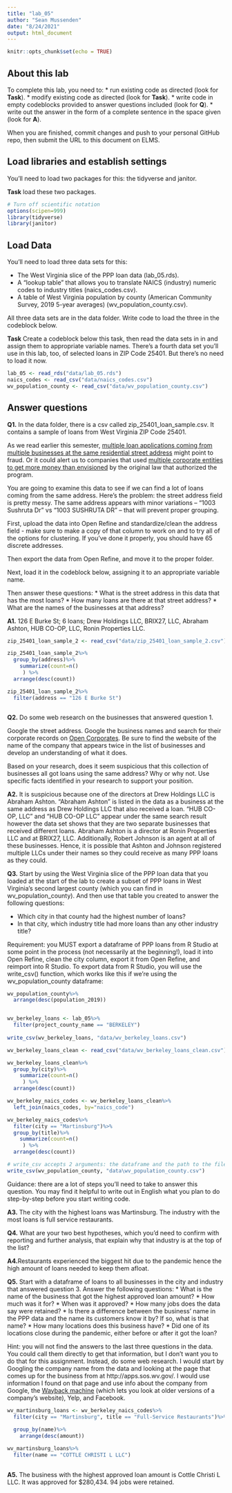 ```yaml
---
title: "lab_05"
author: "Sean Mussenden"
date: "8/24/2021"
output: html_document
---
```


```r
knitr::opts_chunk$set(echo = TRUE)
```

## About this lab

To complete this lab, you need to:
* run existing code as directed (look for **Task**).
* modify existing code as directed (look for **Task**).
* write code in empty codeblocks provided to answer questions included (look for **Q**).
* write out the answer in the form of a complete sentence in the space given (look for **A**).

When you are finished, commit changes and push to your personal GitHub repo, then submit the URL to this document on ELMS.

## Load libraries and establish settings

You'll need to load two packages for this: the tidyverse and janitor.

**Task** load these two packages.

```r
# Turn off scientific notation
options(scipen=999)
library(tidyverse)
library(janitor)

```

## Load Data

You'll need to load three data sets for this:

* The West Virginia slice of the PPP loan data (lab_05.rds).
* A "lookup table" that allows you to translate NAICS (industry) numeric codes to industry titles (naics_codes.csv).
* A table of West Virginia population by county (American Community Survey, 2019 5-year averages) (wv_population_county.csv).

All three data sets are in the data folder.  Write code to load the three in the codeblock below.

**Task** Create a codeblock below this task, then read the data sets in in and assign them to appropriate variable names. There's a fourth data set you'll use in this lab, too, of selected loans in ZIP Code 25401. But there's no need to load it now.

```r

lab_05 <- read_rds("data/lab_05.rds")
naics_codes <- read_csv("data/naics_codes.csv")
wv_population_county <- read_csv("data/wv_population_county.csv")

```

## Answer questions

**Q1.** In the data folder, there is a csv called zip_25401_loan_sample.csv.  It contains a sample of loans from West Virginia ZIP Code 25401.

As we read earlier this semester, [multiple loan applications coming from multiple businesses at the same residential street address](https://www.nytimes.com/2021/08/17/business/ppp-fraud-covid.html) might point to fraud. Or it could alert us to companies that used [multiple corporate entities to get more money than envisioned](https://www.propublica.org/article/different-names-same-address-how-big-businesses-got-government-loans-meant-for-small-businesses) by the original law that authorized the program.   

You are going to examine this data to see if we can find a lot of loans coming from the same address.  Here's the problem: the street address field is pretty messy.  The same address appears with minor variations --  "1003 Sushruta Dr" vs "1003 SUSHRUTA DR" -- that will prevent proper grouping.

First, upload the data into Open Refine and standardize/clean the address field - make sure to make a copy of that column to work on and to try all of the options for clustering. If you've done it properly, you should have 65 discrete addresses.

Then export the data from Open Refine, and move it to the proper folder.

Next, load it in the codeblock below, assigning it to an appropriate variable name.

Then answer these questions:
* What is the street address in this data that has the most loans?
* How many loans are there at that street address?
* What are the names of the businesses at that address?

**A1.** 126 E Burke St; 6 loans; Drew Holdings LLC, BRIX27, LLC, Abraham Ashton, HUB CO-OP, LLC, Ronin Properties LLC.

```r

zip_25401_loan_sample_2 <- read_csv("data/zip_25401_loan_sample_2.csv")

zip_25401_loan_sample_2%>%
  group_by(address)%>%
    summarize(count=n()
     ) %>%
  arrange(desc(count))

zip_25401_loan_sample_2%>%
  filter(address == "126 E Burke St")



```

**Q2.** Do some web research on the businesses that answered question 1.  

Google the street address.  Google the business names and search for their corporate records on [Open Corporates](https://opencorporates.com/). Be sure to find the website of the name of the company that appears twice in the list of businesses and develop an understanding of what it does.

Based on your research, does it seem suspicious that this collection of businesses all got loans using the same address? Why or why not. Use specific facts identified in your research to support your position.

**A2.** It is suspicious because one of the directors at Drew Holdings LLC is Abraham Ashton. "Abraham Ashton" is listed in the data as a business at the same address as Drew Holdings LLC that also received a loan. "HUB CO-OP, LLC" and "HUB CO-OP LLC" appear under the same search result however the data set shows that they are two separate businesses that received different loans. Abraham Ashton is a director at Ronin Properties LLC and at BRIX27, LLC. Additionally, Robert Johnson is an agent at all of these businesses. Hence, it is possible that Ashton and Johnson registered multiple LLCs under their names so they could receive as many PPP loans as they could. 

**Q3.** Start by using the West Virginia slice of the PPP loan data that you loaded at the start of the lab to create a subset of PPP loans in West Virginia's second largest county (which you can find in wv_population_county). And then use that table you created to answer the following questions:


* Which city in that county had the highest number of loans?
* In that city, which industry title had more loans than any other industry title?

Requirement: you MUST export a dataframe of PPP loans from R Studio at some point in the process (not necessarily at the beginning!), load it into Open Refine, clean the city column, export it from Open Refine, and reimport into R Studio. To export data from R Studio, you will use the write_csv() function, which works like this if we're using the wv_population_county dataframe:

```r
wv_population_county%>%
  arrange(desc(population_2019))


wv_berkeley_loans <- lab_05%>%
  filter(project_county_name == "BERKELEY")
  
write_csv(wv_berkeley_loans, "data/wv_berkeley_loans.csv")

wv_berkeley_loans_clean <- read_csv("data/wv_berkeley_loans_clean.csv")

wv_berkeley_loans_clean%>%
  group_by(city)%>%
    summarize(count=n()
     ) %>%
  arrange(desc(count))

wv_berkeley_naics_codes <- wv_berkeley_loans_clean%>%
  left_join(naics_codes, by="naics_code")

wv_berkeley_naics_codes%>%
  filter(city == "Martinsburg")%>%
  group_by(title)%>%
    summarize(count=n()
     ) %>%
  arrange(desc(count))

```
  
  
```r
# write_csv accepts 2 arguments: the dataframe and the path to the file you write out
write_csv(wv_population_county, "data\wv_population_county.csv")
```

Guidance: there are a lot of steps you'll need to take to answer this question. You may find it helpful to write out in English what you plan to do step-by-step before you start writing code.   

**A3.** The city with the highest loans was Martinsburg. The industry with the most loans is full service restaurants. 


**Q4.** What are your two best hypotheses, which you'd need to confirm with reporting and further analysis, that explain why that industry is at the top of the list?

**A4.**Restaurants experienced the biggest hit due to the pandemic hence the high amount of loans needed to keep them afloat. 

**Q5.** Start with a dataframe of loans to all businesses in the city and industry that answered question 3. Answer the following questions:
* What is the name of the business that got the highest approved loan amount?
* How much was it for?
* When was it approved?
* How many jobs does the data say were retained?
* Is there a difference between the business' name in the PPP data and the name its customers know it by? If so, what is that name?
* How many locations does this business have?
* Did one of its locations close during the pandemic, either before or after it got the loan?

Hint: you will not find the answers to the last three questions in the data.  You could call them directly to get that information, but I don't want you to do that for this assignment.  Instead, do some web research. I would start by Googling the company name from the data and looking at the page that comes up for the business from at http://apps.sos.wv.gov/. I would use information I found on that page and use info about the company from Google, the [Wayback machine](https://archive.org/web/) (which lets you look at older versions of a company's website), Yelp, and Facebook.

```r

wv_martinsburg_loans <- wv_berkeley_naics_codes%>%
  filter(city == "Martinsburg", title == "Full-Service Restaurants")%>%
  
  group_by(name)%>%
    arrange(desc(amount))

wv_martinsburg_loans%>%
  filter(name == "COTTLE CHRISTI L LLC")
  

```

**A5.** The business with the highest approved loan amount is Cottle Christi L LLC. It was approved for $280,434. 94 jobs were retained. 
